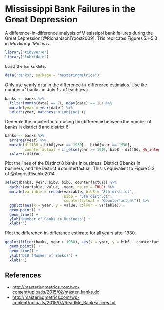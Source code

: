 # Mississippi Bank Failures in the Great Depression

A difference-in-difference analysis of Mississippi bank failures during the Great Depression [@RichardsonTroost2009].
This replicates Figures 5.1--5.3 in *Mastering 'Metrics*.

```r
library("tidyverse")
library("lubridate")
```

Load the `banks` data.
```r
data("banks", package = "masteringmetrics")
```

Only use yearly data in the difference-in-difference estimates.
Use the number of banks on July 1st of each year.
```r
banks <- banks %>%
  filter(month(date) == 7L, mday(date) == 1L) %>%
  mutate(year = year(date)) %>%
  select(year, matches("bi[ob][68]"))
```
Generate the counterfactual using the difference between the number of banks in district 8 and district 6.
```r
banks <- banks %>%
  arrange(year) %>%
  mutate(diff86 = bib8[year == 1930] - bib6[year == 1930],
         counterfactual = if_else(year >= 1930, bib8 - diff86, NA_integer_)) %>%
  select(-diff86)

```

Plot the lines of the Distinct 8 banks in business, District 6 banks in business, and the District 6 counterfactual.
This is equivalent to Figure 5.3 of @AngristPischke2014.
```r
select(banks, year, bib8, bib6, counterfactual) %>%
  gather(variable, value, -year, na.rm = TRUE) %>%
  mutate(variable = recode(variable, bib8 = "8th district",
                           bib6 = "6th district",
                           counterfactual = "Counterfactual")) %>%
  ggplot(aes(x = year, y = value, colour = variable)) +
  geom_point() +
  geom_line() +
  ylab("Number of Banks in Business") +
  xlab("")
```

Plot the difference-in-difference estimate for all years after 1930.
```r
ggplot(filter(banks, year > 1930), aes(x = year, y = bib6 - counterfactual)) +
  geom_point() +
  geom_line() +
  ylab("DID (Number of Banks)") +
  xlab("")
```

## References

-   <http://masteringmetrics.com/wp-content/uploads/2015/02/master_banks.do>
-   <http://masteringmetrics.com/wp-content/uploads/2015/02/ReadMe_BankFailures.txt>
